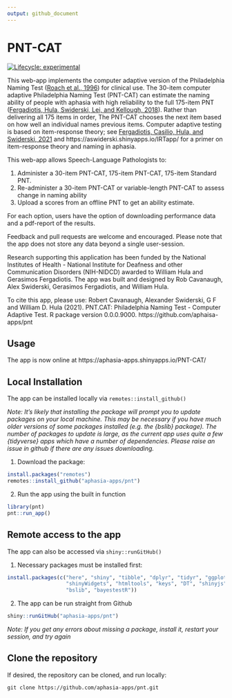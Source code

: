 ```yaml
---
output: github_document
---
```


# PNT-CAT
<!-- README.md is generated from README.Rmd. Please edit that file -->

<!-- badges: start -->
[![Lifecycle: experimental](https://img.shields.io/badge/lifecycle-experimental-orange.svg)](https://lifecycle.r-lib.org/articles/stages.html#experimental)
<!-- badges: end -->

This web-app implements the computer adaptive version of the Philadelphia Naming Test ([Roach et al., 1996](http://aphasiology.pitt.edu/215/1/24-09.pdf)) for clinical use. The 30-item computer adaptive Philadelphia Naming Test (PNT-CAT) can estimate the naming ability of people with aphasia with high reliability to the full 175-item PNT ([Fergadiotis, Hula, Swiderski, Lei, and Kellough, 2018](https://pubs.asha.org/doi/full/10.1044/2018_JSLHR-L-18-0344)). Rather than delivering all 175 items in order, The PNT-CAT chooses the next item based on how well an individual names previous items. Computer adaptive testing is based on item-response theory; see [Fergadiotis, Casilio, Hula, and Swiderski, 2021](https://www.thieme-connect.com/products/ejournals/abstract/10.1055/s-0041-1727252) and https://aswiderski.shinyapps.io/IRTapp/ for a primer on item-response theory and naming in aphasia.

This web-app allows Speech-Language Pathologists to:

1. Administer a 30-item PNT-CAT, 175-item PNT-CAT, 175-item Standard PNT. 
2. Re-administer a 30-item PNT-CAT or variable-length PNT-CAT to assess change in naming ability
3. Upload a scores from an offline PNT to get an ability estimate. 

For each option, users have the option of downloading performance data and a pdf-report of the results.

Feedback and pull requests are welcome and encouraged. Please note that the app does not store any data beyond a single user-session. 

Research supporting this application has been funded by the National Institutes of Health - National Institute for Deafness and other Communication Disorders (NIH-NIDCD) awarded to William Hula and Gerasimos Fergadiotis. The app was built and designed by Rob Cavanaugh, Alex Swiderski, Gerasimos Fergadiotis, and William Hula. 

To cite this app, please use: Robert Cavanaugh, Alexander Swiderski, G F and William D. Hula (2021). PNT.CAT: Philadelphia Naming Test - Computer Adaptive Test. R package version 0.0.0.9000. https://github.com/aphaisa-apps/pnt

## Usage

The app is now online at https://aphasia-apps.shinyapps.io/PNT-CAT/

## Local Installation

The app can be installed locally via `remotes::install_github()`

*Note: It's likely that installing the package will prompt you to update packages on your local machine. This may be necessary if you have much older versions of some packages installed (e.g. the {bslib} package). The number of packages to update is large, as the current app uses quite a few {tidyverse} apps which have a number of dependencies. Please raise an issue in github if there are any issues downloading.*

1. Download the package: 

```r
install.packages("remotes")
remotes::install_github("aphasia-apps/pnt")
```

2. Run the app using the built in function

```r
library(pnt)
pnt::run_app()
```

## Remote access to the app

The app can also be accessed via `shiny::runGitHub()`

1. Necessary packages must be installed first: 

```r
install.packages(c("here", "shiny", "tibble", "dplyr", "tidyr", "ggplot2",
                   "shinyWidgets", "htmltools", "keys", "DT", "shinyjs", "catR",
                   "bslib", "bayestestR"))
```

2. The app can be run straight from Github

```r
shiny::runGitHub("aphasia-apps/pnt")
```

*Note: If you get any errors about missing a package, install it, restart your session, and try again*

## Clone the repository

If desired, the repository can be cloned, and run locally:

```
git clone https://github.com/aphasia-apps/pnt.git
```





